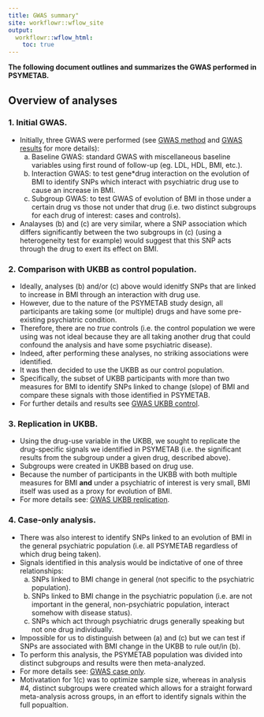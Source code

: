 ```yaml
---
title: GWAS summary"
site: workflowr::wflow_site
output:
  workflowr::wflow_html:
    toc: true
---
```


**The following document outlines and summarizes the GWAS performed in PSYMETAB.**

## Overview of analyses

### 1. Initial GWAS.
- Initially, three GWAS were performed (see [GWAS method](GWAS_method.html) and [GWAS results](GWAS_method.html) for more details):
  (a) Baseline GWAS: standard GWAS with miscellaneous baseline variables using first round of follow-up (eg. LDL, HDL, BMI, etc.).
  (b) Interaction GWAS: to test gene*drug interaction on the evolution of BMI to identify SNPs which interact with psychiatric drug use to cause an increase in BMI.
  (c) Subgroup GWAS: to test GWAS of evolution of BMI in those under a certain drug vs those not under that drug (i.e. two distinct subgroups for each drug of interest: cases and controls).
- Analayses (b) and (c) are very similar, where a SNP association which differs significantly between the two subgroups in (c) (using a heterogeneity test for example) would suggest that this SNP acts through the drug to exert its effect on BMI.

### 2. Comparison with UKBB as control population.
- Ideally, analyses (b) and/or (c) above would idenitfy SNPs that are linked to increase in BMI through an interaction with drug use.
- However, due to the nature of the PSYMETAB study design, all participants are taking some (or multiple) drugs and have some pre-existing psychiatric condition.
- Therefore, there are no *true* controls (i.e. the control population we were using was not ideal because they are all taking another drug that could confound the analysis and have some psychiatric disease).
- Indeed, after performing these analyses, no striking associations were identified.
- It was then decided to use the UKBB as our control population.
- Specifically, the subset of UKBB participants with more than two measures for BMI to identify SNPs linked to change (slope) of BMI and compare these signals with those identified in PSYMETAB.
- For further details and results see [GWAS UKBB control](GWAS_UKBB_control.html).

### 3. Replication in UKBB.
- Using the drug-use variable in the UKBB, we sought to replicate the drug-specific signals we identified in PSYMETAB (i.e. the significant results from the subgroup under a given drug, described above).
- Subgroups were created in UKBB based on drug use.
- Because the number of participants in the UKBB with both multiple measures for BMI **and** under a psychiatric of interest is very small, BMI itself was used as a proxy for evolution of BMI.
- For more details see: [GWAS UKBB replication](GWAS_UKBB_replication.html).

### 4. Case-only analysis.
- There was also interest to identify SNPs linked to an evolution of BMI in the general psychiatric population (i.e. all PSYMETAB regardless of which drug being taken).
- Signals identified in this analysis would be indictative of one of three relationships:
  (a) SNPs linked to BMI change in general (not specific to the psychiatric population).
  (b) SNPs linked to BMI change in the psychiatric population (i.e. are not important in the general, non-psychiatric population, interact somehow with disease status).
  (c) SNPs which act through psychiatric drugs generally speaking but not one drug individually.
- Impossible for us to distinguish between (a) and (c) but we can test if SNPs are associated with BMI change in the UKBB to rule out/in (b).
- To perform this analysis, the PSYMETAB population was divided into distinct subgroups and results were then meta-analyzed.
- For more details see: [GWAS case only](GWAS_case_only.html).
- Motivatation for 1(c) was to optimize sample size, whereas in analysis #4, distinct subgroups were created which allows for a straight forward meta-analysis across groups, in an effort to identify signals within the full popualtion.
